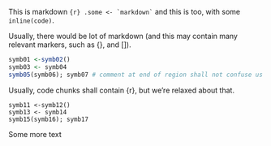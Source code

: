 <!--
- This file is part of the RKWard project (https://rkward.kde.org).
SPDX-FileCopyrightText: by Thomas Friedrichsmeier <thomas.friedrichsmeier@kdemail.net>
SPDX-FileContributor: The RKWard Team <rkward-devel@kde.org>
SPDX-License-Identifier: GPL-2.0-or-later
-->

This is markdown ``{r} .some <- `markdown` `` and this is too, with some `inline(code)`.

Usually, there would be lot of markdown (and this may contain many relevant markers, such as {}, and []).

```r
symb01 <-symb02()
symb03 <- symb04
symb05(symb06); symb07 # comment at end of region shall not confuse us
```

Usually, code chunks shall contain {r}, but we're relaxed about that.

```
symb11 <-symb12()
symb13 <- symb14
symb15(symb16); symb17
```

Some more text
